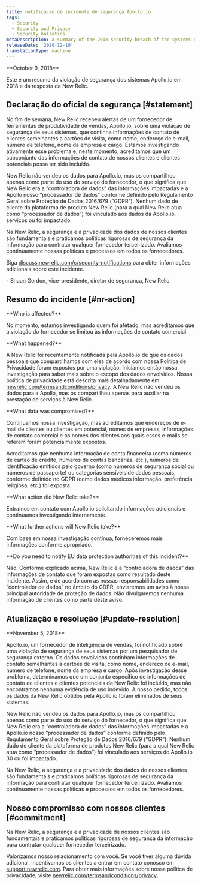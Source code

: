 ```yaml
---
title: notificação de incidente de segurança Apollo.io
tags:
  - Security
  - Security and Privacy
  - Security bulletins
metaDescription: A summary of the 2018 security breach of the systems of Apollo.io and New Relic's response.
releaseDate: '2020-12-10'
translationType: machine
---
```


<DNT>
  **October 9, 2018**
</DNT>

Este é um resumo da violação de segurança dos sistemas Apollo.io em 2018 e da resposta da New Relic.

## Declaração do oficial de segurança [#statement]

No fim de semana, New Relic recebeu alertas de um fornecedor de ferramentas de produtividade de vendas, Apollo.io, sobre uma violação de segurança de seus sistemas, que continha informações de contato de clientes semelhantes a cartões de visita, como nome, endereço de e-mail, número de telefone, nome da empresa e cargo. Estamos investigando ativamente esse problema e, neste momento, acreditamos que um subconjunto das informações de contato de nossos clientes e clientes potenciais possa ter sido incluído.

New Relic não vendeu os dados para Apollo.io, mas os compartilhou apenas como parte do uso do serviço do fornecedor, o que significa que New Relic era a “controladora de dados” das informações impactadas e a Apollo nosso “processador de dados” conforme definido pelo Regulamento Geral sobre Proteção de Dados 2016/679 (“GDPR”). Nenhum dado de cliente da plataforma de produto New Relic (para a qual New Relic atua como “processador de dados”) foi vinculado aos dados da Apollo.io. serviços ou foi impactado.

Na New Relic, a segurança e a privacidade dos dados de nossos clientes são fundamentais e praticamos políticas rigorosas de segurança da informação para contratar qualquer fornecedor terceirizado. Avaliamos continuamente nossas políticas e processos em todos os fornecedores.

Siga [discuss.newrelic.com/c/security-notifications](https://discuss.newrelic.com/c/security-notifications) para obter informações adicionais sobre este incidente.

\- Shaun Gordon, vice-presidente, diretor de segurança, New Relic

## Resumo do incidente [#nr-action]

<DNT>
  **Who is affected?**
</DNT>

No momento, estamos investigando quem foi afetado, mas acreditamos que a violação do fornecedor se limitou às informações de contato comercial.

<DNT>
  **What happened?**
</DNT>

A New Relic foi recentemente notificada pela Apollo.io de que os dados pessoais que compartilhamos com eles de acordo com nossa Política de Privacidade foram expostos por uma violação. Iniciamos então nossa investigação para saber mais sobre o escopo dos dados envolvidos. Nossa política de privacidade está descrita mais detalhadamente em: [newrelic.com/termsandconditions/privacy](https://newrelic.com/termsandconditions/privacy). A New Relic não vendeu os dados para a Apollo, mas os compartilhou apenas para auxiliar na prestação de serviços à New Relic.

<DNT>
  **What data was compromised?**
</DNT>

Continuamos nossa investigação, mas acreditamos que endereços de e-mail de clientes ou clientes em potencial, nomes de empresas, informações de contato comercial e os nomes dos clientes aos quais esses e-mails se referem foram potencialmente expostos.

Acreditamos que nenhuma informação de conta financeira (como números de cartão de crédito, números de contas bancárias, etc.), números de identificação emitidos pelo governo (como números de segurança social ou números de passaporte) ou categorias sensíveis de dados pessoais, conforme definido no GDPR (como dados médicos informação, preferência religiosa, etc.) foi exposta.

<DNT>
  **What action did New Relic take?**
</DNT>

Entramos em contato com Apollo.io solicitando informações adicionais e continuamos investigando internamente.

<DNT>
  **What further actions will New Relic take?**
</DNT>

Com base em nossa investigação contínua, forneceremos mais informações conforme apropriado.

<DNT>
  **Do you need to notify EU data protection authorities of this incident?**
</DNT>

Não. Conforme explicado acima, New Relic é a “controladora de dados” das informações de contato que foram expostas como resultado deste incidente. Assim, e de acordo com as nossas responsabilidades como “controlador de dados” no âmbito do GDPR, enviaremos um aviso à nossa principal autoridade de proteção de dados. Não divulgaremos nenhuma informação de clientes como parte deste aviso.

## Atualização e resolução [#update-resolution]

<DNT>
  **November 5, 2018**
</DNT>

Apollo.io, um fornecedor de inteligência de vendas, foi notificado sobre uma violação de segurança de seus sistemas por um pesquisador de segurança externo. Os dados envolvidos continham informações de contato semelhantes a cartões de visita, como nome, endereço de e-mail, número de telefone, nome da empresa e cargo. Após investigação desse problema, determinamos que um conjunto específico de informações de contato de clientes e clientes potenciais da New Relic foi incluído, mas não encontramos nenhuma evidência de uso indevido. A nosso pedido, todos os dados da New Relic obtidos pela Apollo.io foram eliminados de seus sistemas.

New Relic não vendeu os dados para Apollo.io, mas os compartilhou apenas como parte do uso do serviço do fornecedor, o que significa que New Relic era a “controladora de dados” das informações impactadas e a Apollo.io nosso “processador de dados” conforme definido pelo Regulamento Geral sobre Proteção de Dados 2016/679 (“GDPR”). Nenhum dado de cliente da plataforma de produtos New Relic (para a qual New Relic atua como “processador de dados”) foi vinculado aos serviços do Apollo.io 30 ou foi impactado.

Na New Relic, a segurança e a privacidade dos dados de nossos clientes são fundamentais e praticamos políticas rigorosas de segurança da informação para contratar qualquer fornecedor terceirizado. Avaliamos continuamente nossas políticas e processos em todos os fornecedores.

## Nosso compromisso com nossos clientes [#commitment]

Na New Relic, a segurança e a privacidade de nossos clientes são fundamentais e praticamos políticas rigorosas de segurança da informação para contratar qualquer fornecedor terceirizado.

Valorizamos nosso relacionamento com você. Se você tiver alguma dúvida adicional, incentivamos os clientes a entrar em contato conosco em [support.newrelic.com](https://support.newrelic.com/). Para obter mais informações sobre nossa política de privacidade, visite [newrelic.com/termsandconditions/privacy](https://newrelic.com/termsandconditions/privacy).